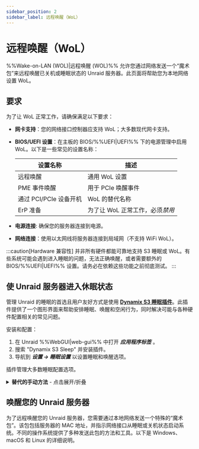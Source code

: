 ```yaml
---
sidebar_position: 2
sidebar_label: 远程唤醒（WoL）
---
```



# 远程唤醒（WoL）

%%Wake-on-LAN (WOL)|远程唤醒 (WOL)%% 允许您通过网络发送一个“魔术包”来远程唤醒已关机或睡眠状态的 Unraid 服务器。此页面将帮助您为本地网络设置 WoL。

## 要求

为了让 WoL 正常工作，请确保满足以下要求：

- **网卡支持**：您的网络接口控制器应支持 WoL；大多数现代网卡支持。

- **BIOS/UEFI 设置**：在主板的 BIOS/%%UEFI|UEFI%% 下的电源管理中启用 WoL。以下是一些常见的设置名称：

  | 设置名称             | 描述                  |
  | ---------------- | ------------------- |
  | 远程唤醒             | 通用 WoL 设置           |
  | PME 事件唤醒         | 用于 PCIe 唤醒事件        |
  | 通过 PCI/PCIe 设备开机 | WoL 的替代名称           |
  | ErP 准备           | 为了让 WoL 正常工作，必须*禁用* |

- **电源连接**: 确保您的服务器连接到电源。

- **网络连接**：使用以太网线将服务器连接到局域网（不支持 WiFi WoL）。

:::caution[Hardware 兼容性]
并非所有硬件都能可靠地支持 S3 睡眠或 WoL。有些系统可能会遇到进入睡眠的问题，无法正确唤醒，或者需要额外的 BIOS/%%UEFI|UEFI%% 设置。请务必在依赖这些功能之前彻底测试。
:::

## 使 Unraid 服务器进入休眠状态

管理 Unraid 的睡眠的首选且用户友好方式是使用 [**Dynamix S3 睡眠插件**](https://unraid.net/community/apps/c/plugins/p3?srsltid=AfmBOorpfP2Psw_bCorklf-QVCUHvADYGsdbsAH-4CldU4V2hWgoO-09#r:~:text=%3E%3E-,Dynamix%20S3%20Sleep,-Dynamix%20Repository)。此插件提供了一个图形界面来帮助安排睡眠、唤醒和空闲行为，同时解决可能与各种硬件配置相关的常见问题。

安装和配置：

1. 在 Unraid %%WebGUI|web-gui%% 中打开 ***应用程序标签*** 。
2. 搜索 "Dynamix S3 Sleep" 并安装插件。
3. 导航到 ***设置 → 睡眠设置*** 以设置睡眠和唤醒选项。

插件管理大多数睡眠配置选项。

<details>
  <summary><strong>替代的手动方法</strong> - 点击展开/折叠</summary>

  如果您需要更多的控制或高级的自定义设置，可以通过命令行配置睡眠和WoL设置。此方法推荐给高级用户。

  手动配置睡眠：

  1. 使用 %%WebGUI|web-gui%% 终端或 [%%SSH|ssh%%](../../system-administration/advanced-tools/command-line-interface.mdx#accessing-the-terminal) 连接到您的服务器。

  2. 通过运行以下命令识别主网络接口（通常为 'eth0'）：

     ```
     ifconfig
     ```

     记下 MAC 地址（标记为 `ether`）。

  3. 使用此命令在接口上启用 WoL：

     ```
     ethtool -s eth0 wol g
     ```

  4. 输入此命令使服务器进入休眠状态：

     ```
     echo -n mem > /sys/power/state
     ```

  :::caution[持久性]
  手动配置的WoL设置**默认情况下在重启时不会持久**。要使其永久有效：

  1. 在您的闪存驱动器上的 `/boot/config/go` 创建一个 `go` 文件。

  2. 添加此行：

  ```
  /sbin/ethtool -s eth0 wol g
  ```
  :::
</details>

## 唤醒您的 Unraid 服务器

为了远程唤醒您的 Unraid 服务器，您需要通过本地网络发送一个特殊的“魔术包”。该包包括服务器的 MAC 地址，并指示网络接口从睡眠或关机状态启动系统。不同的操作系统提供了多种发送此包的方法和工具。以下是 Windows、macOS 和 Linux 的详细说明。

<Tabs>
  <TabItem value="Windows" label="Windows">
    <WakeOnLanWindows />
  </TabItem>

  <TabItem value="macOS" label="macOS">
    <WakeOnLanMacos />
  </TabItem>

  <TabItem value="Linux" label="Linux">
    <WakeOnLanLinux />
  </TabItem>
</Tabs>
